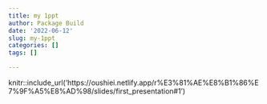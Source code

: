 ```yaml
---
title: my 1ppt
author: Package Build
date: '2022-06-12'
slug: my-1ppt
categories: []
tags: []

---
```


knitr::include_url('https://oushiei.netlify.app/r%E3%81%AE%E8%B1%86%E7%9F%A5%E8%AD%98/slides/first_presentation#1')

